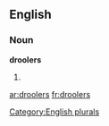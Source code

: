 
==English==

===Noun===
'''droolers'''

# {{plural of|[[drooler]]}}

[[Category:English plurals]]

[[ar:droolers]]
[[fr:droolers]]
